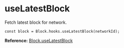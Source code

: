 # useLatestBlock

Fetch latest block for network.

```tsx
const block = Block.hooks.useLatestBlock(networkId);
```

**Reference:** [Block.useLatestBlock](#)
